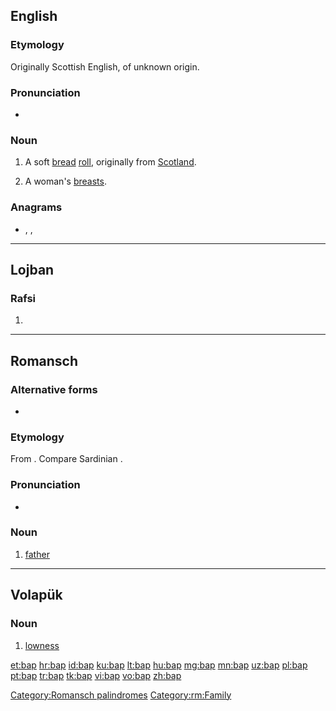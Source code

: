 {{also|bắp|BAP}}
==English==

===Etymology===
Originally Scottish English, of unknown origin.

===Pronunciation===
* {{IPA|/bæp/|lang=en}}

===Noun===
{{en-noun}}

# A soft [[bread]] [[roll]], originally from [[Scotland]].
# {{lb|en|British|slang|in the plural}} A woman's [[breasts]].

===Anagrams===
* {{l|en|APB}}, {{l|en|BPA}}, {{l|en|PBA}}

----

==Lojban==

===Rafsi===
{{jbo-rafsi}}

# {{jbo-rafsi of|bapli}}

----

==Romansch==

===Alternative forms===
* {{qualifier|Rumantsch Grischun|Sursilvan|Sutsilvan|Surmiran}} {{l|rm|bab}}

===Etymology===
From {{inh|rm|LL.|*babbus}}. Compare Sardinian {{m|sc|babbu}}.

===Pronunciation===
* {{IPA|[baːp]|lang=rm}}

===Noun===
{{rm-noun|m}}

# {{lb|rm|Puter|Vallader}} [[father]]

[[Category:Romansch palindromes]]
[[Category:rm:Family]]

----

==Volapük==

===Noun===
{{head|vo|noun}}

# [[lowness]]

[[et:bap]]
[[hr:bap]]
[[id:bap]]
[[ku:bap]]
[[lt:bap]]
[[hu:bap]]
[[mg:bap]]
[[mn:bap]]
[[uz:bap]]
[[pl:bap]]
[[pt:bap]]
[[tr:bap]]
[[tk:bap]]
[[vi:bap]]
[[vo:bap]]
[[zh:bap]]